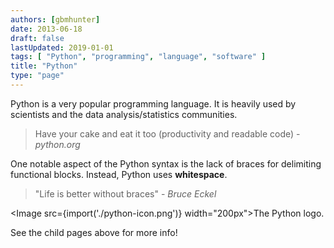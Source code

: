 ```yaml
---
authors: [gbmhunter]
date: 2013-06-18
draft: false
lastUpdated: 2019-01-01
tags: [ "Python", "programming", "language", "software" ]
title: "Python"
type: "page"
---
```



Python is a very popular programming language. It is heavily used by scientists and the data analysis/statistics communities.
 
> Have your cake and eat it too (productivity and readable code) - _python.org_

One notable aspect of the Python syntax is the lack of braces for delimiting functional blocks. Instead, Python uses **whitespace**.

> "Life is better without braces" - _Bruce Eckel_

<Image src={import('./python-icon.png')} width="200px">The Python logo.</Image>

See the child pages above for more info!
